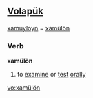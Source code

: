==[[Volapük]]==
[[xamuyloyn]] = [[xamülön]] 
===Verb===
'''xamülön'''

# to [[examine]] or [[test]] [[orally]]

[[vo:xamülön]]